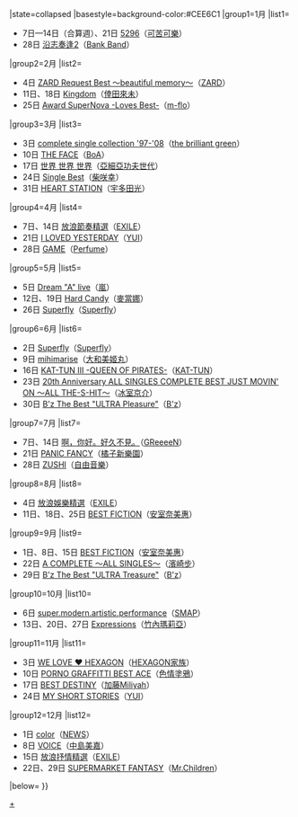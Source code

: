 {{Navbox
|bodyclass=hlist

|name=Oricon專輯週榜冠軍 (2008年)
|title=[[Oricon公信榜|Oricon]][[2008年Oricon專輯週榜冠軍作品列表|專輯週榜冠軍作品及獲得者]]{{#if:{{{1|}}}|（{{{1|}}}）|}}
|state=<includeonly>collapsed</includeonly>
|basestyle=background-color:#CEE6C1
|group1=1月
|list1=
*7日—14日（合算週）、21日 [[5296 (專輯)|5296]]（[[可苦可樂]]）
*28日 [[沿志奏逢2]]（[[Bank Band]]）
|group2=2月
|list2=
*4日 [[ZARD Request Best ～beautiful memory～]]（[[ZARD]]）
*11日、18日 [[Kingdom (倖田來未專輯)|Kingdom]]（[[倖田來未]]）
*25日 [[Award SuperNova -Loves Best-]]（[[m-flo]]）
|group3=3月
|list3=
*3日 [[complete single collection '97-'08]]（[[the brilliant green]]）
*10日 [[THE FACE]]（[[寶兒|BoA]]）
*17日 [[世界 世界 世界]]（[[亞細亞功夫世代]]）
*24日 [[Single Best]]（[[柴咲幸]]）
*31日 [[HEART STATION]]（[[宇多田光]]）
|group4=4月
|list4=
*7日、14日 [[EXILE CATCHY BEST|放浪節奏精選]]（[[放浪兄弟|EXILE]]）
*21日 [[I LOVED YESTERDAY]]（[[YUI]]）
*28日 [[GAME (Perfume專輯)|GAME]]（[[Perfume (日本音乐团体)|Perfume]]）
|group5=5月
|list5=
*5日 [[Dream "A" live]]（[[嵐]]）
*12日、19日 [[Hard Candy]]（[[麥當娜]]）
*26日 [[Superfly (專輯)|Superfly]]（[[Superfly]]）
|group6=6月
|list6=
*2日 [[Superfly (專輯)|Superfly]]（[[Superfly]]）
*9日 [[mihimarise]]（[[大和美姬丸]]）
*16日 [[KAT-TUN III -QUEEN OF PIRATES-]]（[[KAT-TUN]]）
*23日 [[20th Anniversary ALL SINGLES COMPLETE BEST JUST MOVIN' ON ～ALL THE-S-HIT～]]（[[冰室京介]]）
*30日 [[B'z The Best "ULTRA Pleasure"]]（[[B'z]]）
|group7=7月
|list7=
*7日、14日 [[啊，你好。好久不見。]]（[[GReeeeN]]）
*21日 [[PANIC FANCY]]（[[橘子新樂園]]）
*28日 [[ZUSHI]]（[[自由音樂]]）
|group8=8月
|list8=
*4日 [[放浪娛樂精選]]（[[放浪兄弟|EXILE]]）
*11日、18日、25日 [[BEST FICTION]]（[[安室奈美惠]]）
|group9=9月
|list9=
*1日、8日、15日 [[BEST FICTION]]（[[安室奈美惠]]）
*22日 [[A COMPLETE ～ALL SINGLES～]]（[[濱崎步]]）
*29日 [[B'z The Best "ULTRA Treasure"]]（[[B'z]]）
|group10=10月
|list10=
*6日 [[super.modern.artistic.performance]]（[[SMAP]]）
*13日、20日、27日 [[Expressions]]（[[竹內瑪莉亞]]）
|group11=11月
|list11=
*3日 [[WE LOVE ♥ HEXAGON]]（[[HEXAGON家族]]）
*10日 [[PORNO GRAFFITTI BEST ACE]]（[[色情塗鴉]]）
*17日 [[BEST DESTINY]]（[[加藤Miliyah]]）
*24日 [[MY SHORT STORIES]]（[[YUI]]）
|group12=12月
|list12=
*1日 [[color (專輯)|color]]（[[NEWS]]）
*8日 [[VOICE 美聲嘉音|VOICE]]（[[中島美嘉]]）
*15日 [[EXILE BALLAD BEST|放浪抒情精選]]（[[放浪兄弟|EXILE]]）
*22日、29日 [[SUPERMARKET FANTASY]]（[[Mr.Children]]）
|below={{Oricon專輯週榜冠軍/年份別模板}}
}}<noinclude>
[[Category:2008年Oricon專輯週榜冠軍作品|+]]
</noinclude>